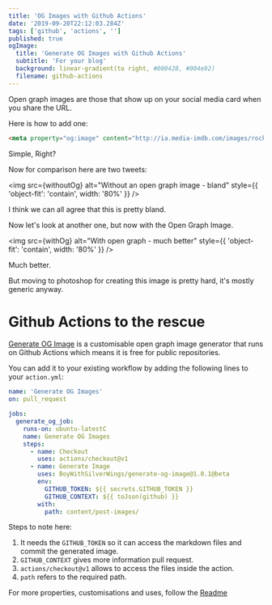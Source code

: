 ```yaml
---
title: 'OG Images with Github Actions'
date: '2019-09-20T22:12:03.284Z'
tags: ['github', 'actions', '']
published: true
ogImage:
  title: 'Generate OG Images with Github Actions'
  subtitle: 'For your blog'
  background: linear-gradient(to right, #000428, #004e92)
  filename: github-actions
---
```



Open graph images are those that show up on your social media card when you share the URL.

Here is how to add one:

```html
<meta property="og:image" content="http://ia.media-imdb.com/images/rock.jpg" />
```

Simple, Right?

Now for comparison here are two tweets:

<img
  src={withoutOg}
  alt="Without an open graph image - bland"
  style={{ 'object-fit': 'contain', width: '80%' }}
/>

I think we can all agree that this is pretty bland.

Now let's look at another one, but now with the Open Graph Image.

<img
  src={withOg}
  alt="With open graph - much better"
  style={{ 'object-fit': 'contain', width: '80%' }}
/>

Much better.

But moving to photoshop for creating this image is pretty hard, it's mostly generic anyway.

# Github Actions to the rescue

[Generate OG Image](https://github.com/marketplace/actions/generate-og-image) is a customisable open graph image generator that runs on Github Actions which means it is free for public repositories.

You can add it to your existing workflow by adding the following lines to your `action.yml`:

```yml
name: 'Generate OG Images'
on: pull_request

jobs:
  generate_og_job:
    runs-on: ubuntu-latestC
    name: Generate OG Images
    steps:
      - name: Checkout
        uses: actions/checkout@v1
      - name: Generate Image
        uses: BoyWithSilverWings/generate-og-image@1.0.1@beta
        env:
          GITHUB_TOKEN: ${{ secrets.GITHUB_TOKEN }}
          GITHUB_CONTEXT: ${{ toJson(github) }}
        with:
          path: content/post-images/
```

Steps to note here:

1. It needs the `GITHUB_TOKEN` so it can access the markdown files and commit the generated image.
2. `GITHUB_CONTEXT` gives more information pull request.
3. `actions/checkout@v1` allows to access the files inside the action.
4. `path` refers to the required path.

For more properties, customisations and uses, follow the [Readme](https://github.com/marketplace/actions/generate-og-image)
